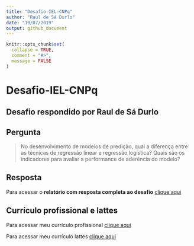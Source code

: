 ```yaml
---
title: "Desafio-IEL-CNPq"
author: "Raul de Sá Durlo"
date: "19/07/2019"
output: github_document
---
```


```r
knitr::opts_chunk$set(
  collapse = TRUE,
  comment = "#>",
  message = FALSE
)
```

# Desafio-IEL-CNPq

## Desafio respondido por Raul de Sá Durlo

## Pergunta

> No desenvolvimento de modelos de predição, qual a diferença entre as técnicas de regressão linear e regressão logística? Quais são os indicadores para avaliar a performance de aderência do modelo?

## Resposta

Para acessar o **relatório com resposta completa ao desafio** [clique aqui](https://github.com/rdurl0/Desafio-IEL-CNPq/blob/master/docs/desafio.html)

## Currículo profissional e lattes

Para acessar meu currículo profissional [clique aqui]()

Para acessar meu currículo lattes [clique aqui](http://lattes.cnpq.br/8549263887619790}{lattes.cnpq.br/8549263887619790)

